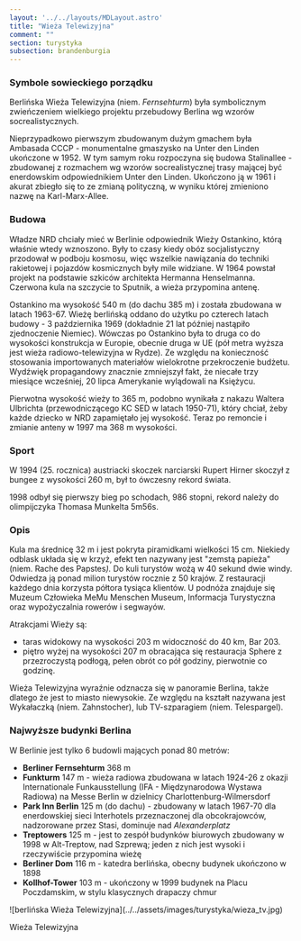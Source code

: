 ```yaml
---
layout: '../../layouts/MDLayout.astro'
title: "Wieża Telewizyjna"
comment: ""
section: turystyka
subsection: brandenburgia
---
```



### Symbole sowieckiego porządku

Berlińska Wieża Telewizyjna (niem. *Fernsehturm*) była symbolicznym zwieńczeniem wielkiego projektu przebudowy Berlina wg wzorów socrealistycznych.

Nieprzypadkowo pierwszym zbudowanym dużym gmachem była Ambasada CCCP - monumentalne gmaszysko na Unter den Linden ukończone w 1952. W tym samym roku rozpoczyna się budowa Stalinallee - zbudowanej z rozmachem wg wzorów socrealistycznej trasy mającej być enerdowskim odpowiednikiem Unter den Linden. Ukończono ją w 1961 i akurat zbiegło się to ze zmianą polityczną, w wyniku której zmieniono nazwę na Karl-Marx-Allee.

### Budowa

Władze NRD chciały mieć w Berlinie odpowiednik Wieży Ostankino, którą właśnie wtedy wznoszono. Były to czasy kiedy obóz socjalistyczny przodował w podboju kosmosu, więc wszelkie nawiązania do techniki rakietowej i pojazdów kosmicznych były mile widziane. W 1964 powstał projekt na podstawie szkiców architekta Hermanna Henselmanna. Czerwona kula na szczycie to Sputnik, a wieża przypomina antenę.

Ostankino ma wysokość 540 m (do dachu 385 m) i została zbudowana w latach 1963-67. Wieżę berlińską oddano do użytku po czterech latach budowy - 3 października 1969 (dokładnie 21 lat później nastąpiło zjednoczenie Niemiec). Wówczas po Ostankino była to druga co do wysokości konstrukcja w Europie, obecnie druga w UE (pół metra wyższa jest wieża radiowo-telewizyjna w Rydze). Ze względu na konieczność stosowania importowanych materiałów wielokrotne przekroczenie budżetu. Wydźwięk propagandowy znacznie zmniejszył fakt, że niecałe trzy miesiące wcześniej, 20 lipca Amerykanie wylądowali na Księżycu.

Pierwotna wysokość wieży to 365 m, podobno wynikała z nakazu Waltera Ulbrichta (przewodniczącego KC SED w latach 1950-71), który chciał, żeby każde dziecko w NRD zapamiętało jej wysokość. Teraz po remoncie i zmianie anteny w 1997 ma 368 m wysokości.

### Sport

W 1994 (25. rocznica) austriacki skoczek narciarski Rupert Hirner skoczył z bungee z wysokości 260 m, był to ówczesny rekord świata.

1998 odbył się pierwszy bieg po schodach, 986 stopni, rekord należy do olimpijczyka Thomasa Munkelta 5m56s.

### Opis

Kula ma średnicę 32 m i jest pokryta piramidkami wielkości 15 cm. Niekiedy odblask układa się w krzyż, efekt ten nazywany jest "zemstą papieża" (niem. Rache des Papstes<em>). </em>Do kuli turystów wożą w 40 sekund dwie windy. Odwiedza ją ponad milion turystów rocznie z 50 krajów. Z restauracji każdego dnia korzysta półtora tysiąca klientów. U podnóża znajduje się Muzeum Człowieka MeMu Menschen Museum, Informacja Turystyczna oraz wypożyczalnia rowerów i segwayów.

Atrakcjami Wieży są:

- taras widokowy na wysokości 203 m widoczność do 40 km, Bar 203.
- piętro wyżej na wysokości 207 m obracająca się restauracja Sphere z przezroczystą podłogą, pełen obrót co pół godziny, pierwotnie co godzinę.

Wieża Telewizyjna wyraźnie odznacza się w panoramie Berlina, także dlatego że jest to miasto niewysokie. Ze względu na kształt nazywana jest Wykałaczką (niem. Zahnstocher), lub TV-szparagiem (niem. Telespargel).

### Najwyższe budynki Berlina

W Berlinie jest tylko 6 budowli mających ponad 80 metrów:

- **Berliner Fernsehturm** 368 m
- **Funkturm** 147 m - wieża radiowa zbudowana w latach 1924-26 z okazji Internationale Funkausstellung (IFA - Międzynarodowa Wystawa Radiowa) na Messe Berlin w dzielnicy Charlottenburg-Wilmersdorf
- **Park Inn Berlin** 125 m (do dachu) - zbudowany w latach 1967-70 dla enerdowskiej sieci Interhotels przeznaczonej dla obcokrajowców, nadzorowane przez Stasi, dominuje nad *Alexanderplatz*
- **Treptowers** 125 m - jest to zespół budynków biurowych zbudowany w 1998 w Alt-Treptow, nad Szprewą; jeden z nich jest wysoki i rzeczywiście przypomina wieżę
- **Berliner Dom** 116 m - katedra berlińska, obecny budynek ukończono w 1898
- **Kollhof-Tower** 103 m - ukończony w 1999 budynek na Placu Poczdamskim, w stylu klasycznych drapaczy chmur

<BoxPageImageWrapper>
![berlińska Wieża Telewizyjna](../../assets/images/turystyka/wieza_tv.jpg)

Wieża Telewizyjna
</BoxPageImageWrapper>